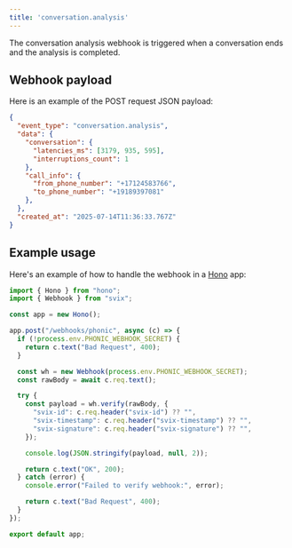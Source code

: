 ```yaml
---
title: 'conversation.analysis'
---
```


The conversation analysis webhook is triggered when a conversation ends and the analysis is completed.

## Webhook payload

Here is an example of the POST request JSON payload:

```json
{
  "event_type": "conversation.analysis",
  "data": {
    "conversation": {
      "latencies_ms": [3179, 935, 595],
      "interruptions_count": 1
    },
    "call_info": {
      "from_phone_number": "+17124583766",
      "to_phone_number": "+19189397081"
    },
  },
  "created_at": "2025-07-14T11:36:33.767Z"
}
```

## Example usage

Here's an example of how to handle the webhook in a [Hono](https://hono.dev) app:

```typescript
import { Hono } from "hono";
import { Webhook } from "svix";

const app = new Hono();

app.post("/webhooks/phonic", async (c) => {
  if (!process.env.PHONIC_WEBHOOK_SECRET) {
    return c.text("Bad Request", 400);
  }

  const wh = new Webhook(process.env.PHONIC_WEBHOOK_SECRET);
  const rawBody = await c.req.text();

  try {
    const payload = wh.verify(rawBody, {
      "svix-id": c.req.header("svix-id") ?? "",
      "svix-timestamp": c.req.header("svix-timestamp") ?? "",
      "svix-signature": c.req.header("svix-signature") ?? "",
    });

    console.log(JSON.stringify(payload, null, 2));

    return c.text("OK", 200);
  } catch (error) {
    console.error("Failed to verify webhook:", error);

    return c.text("Bad Request", 400);
  }
});

export default app;
```
